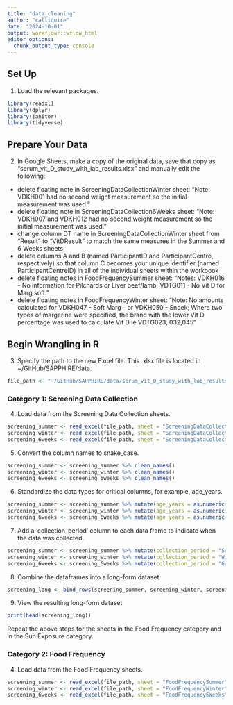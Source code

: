 ```yaml
---
title: "data_cleaning"
author: "calliquire"
date: "2024-10-01"
output: workflowr::wflow_html
editor_options:
  chunk_output_type: console
---
```


## Set Up

1.  Load the relevant packages.

```r
library(readxl)
library(dplyr)
library(janitor)
library(tidyverse)
```

## Prepare Your Data

2.  In Google Sheets, make a copy of the original data, save that copy as "serum_vit_D_study_with_lab_results.xlsx" and manually edit the following:

-   delete floating note in ScreeningDataCollectionWinter sheet: "Note: VDKH001 had no second weight measurement so the initial measurement was used."
-   delete floating note in ScreeningDataCollection6Weeks sheet: "Note: VDKH007 and VDKH012 had no second weight measurement so the initial measurement was used."
-   change column DT name in ScreeningDataCollectionWinter sheet from "Result" to "VitDResult" to match the same measures in the Summer and 6 Weeks sheets
-   delete columns A and B (named ParticipantID and ParticipantCentre, respectively) so that column C becomes your unique identifier (named ParticipantCentreID) in all of the individual sheets within the workbook
-   delete floating notes in FoodFrequencySummer sheet: "Notes: VDKH016 - No information for Pilchards or Liver beef/lamb; VDTG011 - No Vit D for Marg soft."
-   delete floating notes in FoodFrequencyWinter sheet: "Note: No amounts calculated for VDKH047 - Soft Marg - or VDKH050 - Snoek; Where two types of margerine were specified, the brand with the lower Vit D percentage was used to calculate Vit D ie VDTG023, 032,045"

## Begin Wrangling in R

3.  Specify the path to the new Excel file. This .xlsx file is located in \~/GitHub/SAPPHIRE/data.

```r
file_path <- "~/GitHub/SAPPHIRE/data/serum_vit_D_study_with_lab_results.xlsx"
```

### Category 1: Screening Data Collection

4.  Load data from the Screening Data Collection sheets.

```r
screening_summer <- read_excel(file_path, sheet = "ScreeningDataCollectionSummer")
screening_winter <- read_excel(file_path, sheet = "ScreeningDataCollectionWinter")
screening_6weeks <- read_excel(file_path, sheet = "ScreeningDataCollection6Weeks")
```

5.  Convert the column names to snake_case.

```r
screening_summer <- screening_summer %>% clean_names()
screening_winter <- screening_winter %>% clean_names()
screening_6weeks <- screening_6weeks %>% clean_names()
```

6.  Standardize the data types for critical columns, for example, age_years.

```r
screening_summer <- screening_summer %>% mutate(age_years = as.numeric(age_years))
screening_winter <- screening_winter %>% mutate(age_years = as.numeric(age_years))
screening_6weeks <- screening_6weeks %>% mutate(age_years = as.numeric(age_years))
```

7.  Add a 'collection_period' column to each data frame to indicate when the data was collected.

```r
screening_summer <- screening_summer %>% mutate(collection_period = "Summer")
screening_winter <- screening_winter %>% mutate(collection_period = "Winter")
screening_6weeks <- screening_6weeks %>% mutate(collection_period = "6Weeks")
```

8.  Combine the dataframes into a long-form dataset.

```r
screening_long <- bind_rows(screening_summer, screening_winter, screening_6weeks)
```

9.  View the resulting long-form dataset

```r
print(head(screening_long))
```

Repeat the above steps for the sheets in the Food Frequency category and in the Sun Exposure category.

### Category 2: Food Frequency

4.  Load data from the Food Frequency sheets.

```r
screening_summer <- read_excel(file_path, sheet = "FoodFrequencySummer")
screening_winter <- read_excel(file_path, sheet = "FoodFrequencyWinter")
screening_6weeks <- read_excel(file_path, sheet = "FoodFrequency6Weeks")
```
